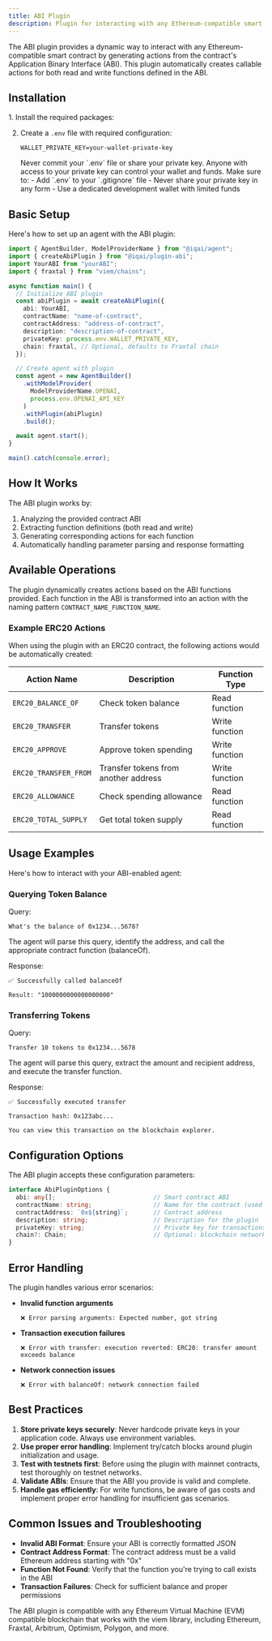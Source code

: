 ```yaml
---
title: ABI Plugin
description: Plugin for interacting with any Ethereum-compatible smart contract using its ABI
---
```


The ABI plugin provides a dynamic way to interact with any Ethereum-compatible smart contract by generating actions from the contract's Application Binary Interface (ABI). This plugin automatically creates callable actions for both read and write functions defined in the ABI.

## Installation

<Steps>
1. Install the required packages:
   <PackageManagers pkg="@iqai/plugin-abi" />

2. Create a `.env` file with required configuration:
   ```env
   WALLET_PRIVATE_KEY=your-wallet-private-key
   ```
   <Aside type="danger" title="Security Warning">
   Never commit your `.env` file or share your private key. Anyone with access to your private key can control your wallet and funds. Make sure to:
   - Add `.env` to your `.gitignore` file
   - Never share your private key in any form
   - Use a dedicated development wallet with limited funds
   </Aside>
</Steps>

## Basic Setup

Here's how to set up an agent with the ABI plugin:

```typescript
import { AgentBuilder, ModelProviderName } from "@iqai/agent";
import { createAbiPlugin } from "@iqai/plugin-abi";
import YourABI from "yourABI";
import { fraxtal } from "viem/chains";

async function main() {
  // Initialize ABI plugin
  const abiPlugin = await createAbiPlugin({
    abi: YourABI,
    contractName: "name-of-contract",
    contractAddress: "address-of-contract",
    description: "description-of-contract",
    privateKey: process.env.WALLET_PRIVATE_KEY,
    chain: fraxtal, // Optional, defaults to Fraxtal chain
  });

  // Create agent with plugin
  const agent = new AgentBuilder()
    .withModelProvider(
      ModelProviderName.OPENAI,
      process.env.OPENAI_API_KEY
    )
    .withPlugin(abiPlugin)
    .build();

  await agent.start();
}

main().catch(console.error);
```

## How It Works

The ABI plugin works by:
1. Analyzing the provided contract ABI
2. Extracting function definitions (both read and write)
3. Generating corresponding actions for each function
4. Automatically handling parameter parsing and response formatting

## Available Operations

The plugin dynamically creates actions based on the ABI functions provided. Each function in the ABI is transformed into an action with the naming pattern `CONTRACT_NAME_FUNCTION_NAME`.

### Example ERC20 Actions

When using the plugin with an ERC20 contract, the following actions would be automatically created:

| Action Name | Description | Function Type |
|-------------|-------------|--------------|
| `ERC20_BALANCE_OF` | Check token balance | Read function |
| `ERC20_TRANSFER` | Transfer tokens | Write function |
| `ERC20_APPROVE` | Approve token spending | Write function |
| `ERC20_TRANSFER_FROM` | Transfer tokens from another address | Write function |
| `ERC20_ALLOWANCE` | Check spending allowance | Read function |
| `ERC20_TOTAL_SUPPLY` | Get total token supply | Read function |

## Usage Examples

Here's how to interact with your ABI-enabled agent:

### Querying Token Balance

Query:
```
What's the balance of 0x1234...5678?
```

The agent will parse this query, identify the address, and call the appropriate contract function (balanceOf).

Response:
```
✅ Successfully called balanceOf

Result: "1000000000000000000"
```

### Transferring Tokens

Query:
```
Transfer 10 tokens to 0x1234...5678
```

The agent will parse this query, extract the amount and recipient address, and execute the transfer function.

Response:
```
✅ Successfully executed transfer

Transaction hash: 0x123abc...

You can view this transaction on the blockchain explorer.
```

## Configuration Options

The ABI plugin accepts these configuration parameters:

```typescript
interface AbiPluginOptions {
  abi: any[];                           // Smart contract ABI
  contractName: string;                 // Name for the contract (used in action names)
  contractAddress: `0x${string}`;       // Contract address
  description: string;                  // Description for the plugin
  privateKey: string;                   // Private key for transactions
  chain?: Chain;                        // Optional: blockchain network (defaults to Fraxtal)
}
```

## Error Handling

The plugin handles various error scenarios:

- **Invalid function arguments**
  ```
  ❌ Error parsing arguments: Expected number, got string
  ```

- **Transaction execution failures**
  ```
  ❌ Error with transfer: execution reverted: ERC20: transfer amount exceeds balance
  ```

- **Network connection issues**
  ```
  ❌ Error with balanceOf: network connection failed
  ```

## Best Practices

1. **Store private keys securely**: Never hardcode private keys in your application code. Always use environment variables.
2. **Use proper error handling**: Implement try/catch blocks around plugin initialization and usage.
3. **Test with testnets first**: Before using the plugin with mainnet contracts, test thoroughly on testnet networks.
4. **Validate ABIs**: Ensure that the ABI you provide is valid and complete.
5. **Handle gas efficiently**: For write functions, be aware of gas costs and implement proper error handling for insufficient gas scenarios.

## Common Issues and Troubleshooting

- **Invalid ABI Format**: Ensure your ABI is correctly formatted JSON
- **Contract Address Format**: The contract address must be a valid Ethereum address starting with "0x"
- **Function Not Found**: Verify that the function you're trying to call exists in the ABI
- **Transaction Failures**: Check for sufficient balance and proper permissions

<Aside>
The ABI plugin is compatible with any Ethereum Virtual Machine (EVM) compatible blockchain that works with the viem library, including Ethereum, Fraxtal, Arbitrum, Optimism, Polygon, and more.
</Aside> 